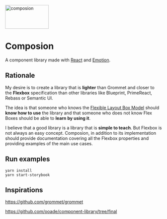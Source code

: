 
<Meta
  title='Components/Introduction'
/>

<div style={{ margin: '0 auto', textAlign: 'center' }}>
  <img width="140" height="77" src="https://raw.githubusercontent.com/neokeld/composion/main/logo.png" alt='composion' />
</div>

# Composion

A component library made with [React](https://reactjs.org) and [Emotion](https://emotion.sh).

## Rationale

My desire is to create a library that is **lighter** than Grommet and closer to the **Flexbox** specification than other libraries like Blueprint, PrimeReact, Rebass or Semantic UI.

The idea is that someone who knows the [Flexible Layout Box Model](https://www.w3.org/TR/css-flexbox-1) should **know how to use** the library and that someone who does not know Flex Boxes should be able to **learn by using it**.

I believe that a good library is a library that is **simple to teach**. But Flexbox is not always an easy concept. Composion, in addition to its implementation should provide documentation covering all the Flexbox properties and providing examples of the main use cases.

## Run examples

```shell
yarn install
yarn start-storybook
```


## Inspirations

<https://github.com/grommet/grommet>

<https://github.com/ooade/component-library/tree/final>

